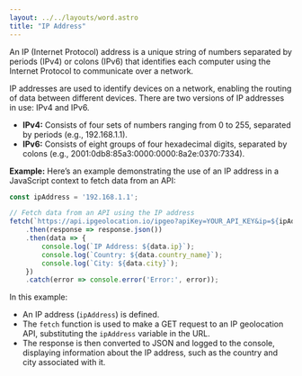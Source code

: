```yaml
---
layout: ../../layouts/word.astro
title: "IP Address"
---
```

An IP (Internet Protocol) address is a unique string of numbers separated by periods (IPv4) or colons (IPv6) that identifies each computer using the Internet Protocol to communicate over a network.

IP addresses are used to identify devices on a network, enabling the routing of data between different devices. There are two versions of IP addresses in use: IPv4 and IPv6. 

- **IPv4:** Consists of four sets of numbers ranging from 0 to 255, separated by periods (e.g., 192.168.1.1).
- **IPv6:** Consists of eight groups of four hexadecimal digits, separated by colons (e.g., 2001:0db8:85a3:0000:0000:8a2e:0370:7334).

**Example:**
Here’s an example demonstrating the use of an IP address in a JavaScript context to fetch data from an API:

```javascript
const ipAddress = '192.168.1.1';

// Fetch data from an API using the IP address
fetch(`https://api.ipgeolocation.io/ipgeo?apiKey=YOUR_API_KEY&ip=${ipAddress}`)
    .then(response => response.json())
    .then(data => {
        console.log(`IP Address: ${data.ip}`);
        console.log(`Country: ${data.country_name}`);
        console.log(`City: ${data.city}`);
    })
    .catch(error => console.error('Error:', error));
```

In this example:
- An IP address (`ipAddress`) is defined.
- The `fetch` function is used to make a GET request to an IP geolocation API, substituting the `ipAddress` variable in the URL.
- The response is then converted to JSON and logged to the console, displaying information about the IP address, such as the country and city associated with it.